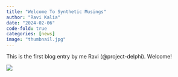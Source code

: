 ```yaml
---
title: "Welcome To Synthetic Musings"
author: "Ravi Kalia"
date: "2024-02-06"
code-fold: true
categories: [news]
image: "thumbnail.jpg"
---
```


This is the first blog entry by me Ravi (@project-delphi). Welcome!

![](thumbnail.jpg)
